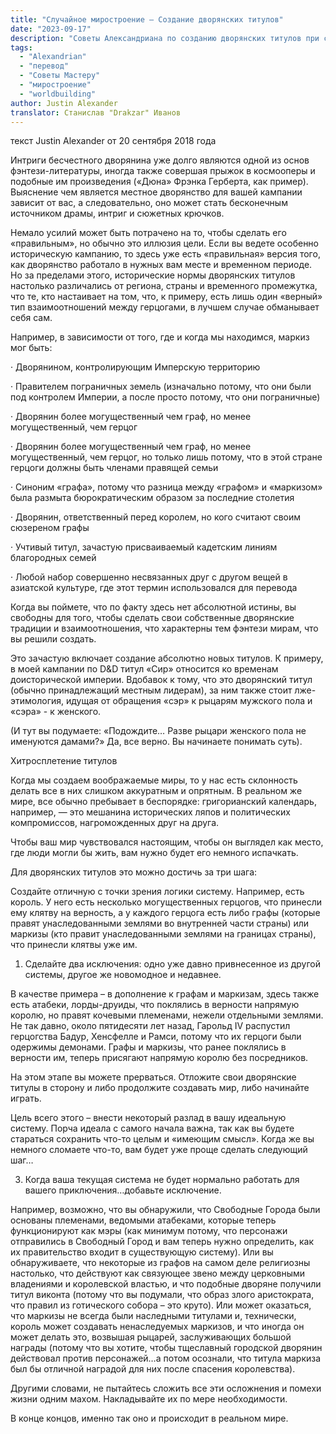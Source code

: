 ```yaml
---
title: "Случайное миростроение – Создание дворянских титулов"
date: "2023-09-17"
description: "Советы Александриана по созданию дворянских титулов при создании сеттинга"
tags: 
  - "Alexandrian"
  - "перевод"
  - "Советы Мастеру"
  - "миростроение"
  - "worldbuilding"
author: Justin Alexander
translator: Станислав "Drakzar" Иванов
---
```

текст Justin Alexander от 20 сентября 2018 года

Интриги бесчестного дворянина уже долго являются одной из основ фэнтези-литературы, иногда также совершая прыжок в космооперы и подобные им произведения («Дюна» Фрэнка Герберта, как пример). Выяснение чем является местное дворянство для вашей кампании зависит от вас, а следовательно, оно может стать бесконечным источником драмы, интриг и сюжетных крючков.

Немало усилий может быть потрачено на то, чтобы сделать его «правильным», но обычно это иллюзия цели. Если вы ведете особенно историческую кампанию, то здесь уже есть «правильная» версия того, как дворянство работало в нужных вам месте и временном периоде. Но за пределами этого, исторические нормы дворянских титулов настолько различались от региона, страны и временного промежутка, что те, кто настаивает на том, что, к примеру, есть лишь один «верный» тип взаимоотношений между герцогами, в лучшем случае обманывает себя сам.

Например, в зависимости от того, где и когда мы находимся, маркиз мог быть:

· Дворянином, контролирующим Имперскую территорию

· Правителем пограничных земель (изначально потому, что они были под контролем Империи, а после просто потому, что они пограничные)

· Дворянин более могущественный чем граф, но менее могущественный, чем герцог

· Дворянин более могущественный чем граф, но менее могущественный, чем герцог, но только лишь потому, что в этой стране герцоги должны быть членами правящей семьи

· Синоним «графа», потому что разница между «графом» и «маркизом» была размыта бюрократическим образом за последние столетия

· Дворянин, ответственный перед королем, но кого считают своим сюзереном графы

· Учтивый титул, зачастую присваиваемый кадетским линиям благородных семей

· Любой набор совершенно несвязанных друг с другом вещей в азиатской культуре, где этот термин использовался для перевода

Когда вы поймете, что по факту здесь нет абсолютной истины, вы свободны для того, чтобы сделать свои собственные дворянские традиции и взаимоотношения, что характерны тем фэнтези мирам, что вы решили создать.

Это зачастую включает создание абсолютно новых титулов. К примеру, в моей кампании по D&D титул «Сир» относится ко временам доисторической империи. Вдобавок к тому, что это дворянский титул (обычно принадлежащий местным лидерам), за ним также стоит лже-этимология, идущая от обращения «сэр» к рыцарям мужского пола и «сэра» - к женского.

(И тут вы подумаете: «Подождите… Разве рыцари женского пола не именуются дамами?» Да, все верно. Вы начинаете понимать суть).

Хитросплетение титулов

Когда мы создаем воображаемые миры, то у нас есть склонность делать все в них слишком аккуратным и опрятным. В реальном же мире, все обычно пребывает в беспорядке: григорианский календарь, например, — это мешанина исторических ляпов и политических компромиссов, нагроможденных друг на друга.

Чтобы ваш мир чувствовался настоящим, чтобы он выглядел как место, где люди могли бы жить, вам нужно будет его немного испачкать.

Для дворянских титулов это можно достичь за три шага:

Создайте отличную с точки зрения логики систему.
Например, есть король. У него есть несколько могущественных герцогов, что принесли ему клятву на верность, а у каждого герцога есть либо графы (которые правят унаследованными землями во внутренней части страны) или маркизы (кто правит унаследованными землями на границах страны), что принесли клятвы уже им.

1. Сделайте два исключения: одно уже давно привнесенное из другой системы, другое же новомодное и недавнее.

В качестве примера – в дополнение к графам и маркизам, здесь также есть атабеки, лорды-друиды, что поклялись в верности напрямую королю, но правят кочевыми племенами, нежели отдельными землями. Не так давно, около пятидесяти лет назад, Гарольд IV распустил герцогства Бадур, Хенсфелле и Рамси, потому что их герцоги были одержимы демонами. Графы и маркизы, что ранее поклялись в верности им, теперь присягают напрямую королю без посредников.

На этом этапе вы можете прерваться. Отложите свои дворянские титулы в сторону и либо продолжите создавать мир, либо начинайте играть.

Цель всего этого – внести некоторый разлад в вашу идеальную систему. Порча идеала с самого начала важна, так как вы будете стараться сохранить что-то целым и «имеющим смысл». Когда же вы немного сломаете что-то, вам будет уже проще сделать следующий шаг…

3. Когда ваша текущая система не будет нормально работать для вашего приключения…добавьте исключение.

Например, возможно, что вы обнаружили, что Свободные Города были основаны племенами, ведомыми атабеками, которые теперь функционируют как мэры (как минимум потому, что персонажи отправились в Свободный Город и вам теперь нужно определить, как их правительство входит в существующую систему). Или вы обнаруживаете, что некоторые из графов на самом деле религиозны настолько, что действуют как связующее звено между церковными владениями и королевской властью, и что подобные дворяне получили титул виконта (потому что вы подумали, что образ злого аристократа, что правил из готического собора – это круто). Или может оказаться, что маркизы не всегда были наследными титулами и, технически, король может создавать ненаследуемых маркизов, и что иногда он может делать это, возвышая рыцарей, заслуживающих большой награды (потому что вы хотите, чтобы тщеславный городской дворянин действовал против персонажей…а потом осознали, что титула маркиза был бы отличной наградой для них после спасения королевства).

Другими словами, не пытайтесь сложить все эти осложнения и помехи жизни одним махом. Накладывайте их по мере необходимости.

В конце концов, именно так оно и происходит в реальном мире.